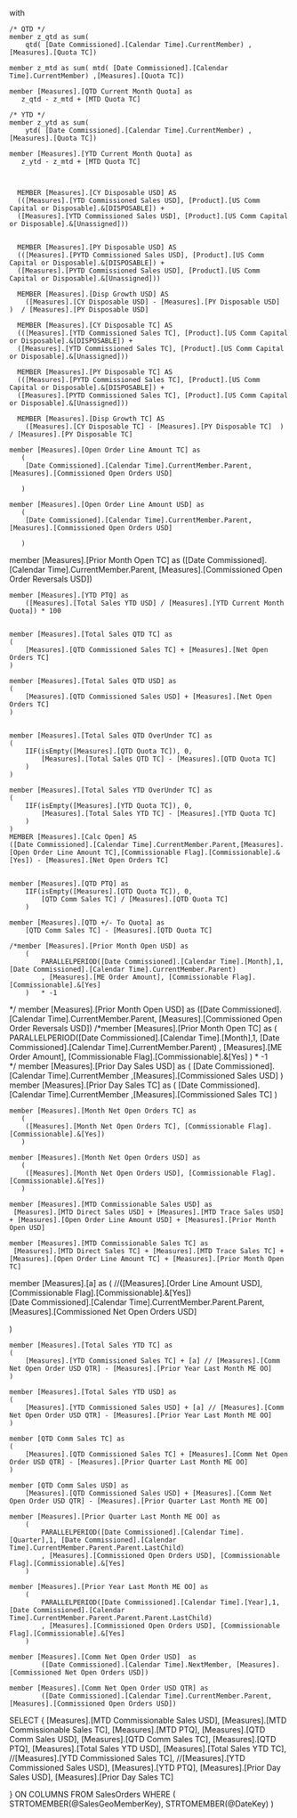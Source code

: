 ﻿with

	/* QTD */
	member z_qtd as sum(
		qtd( [Date Commissioned].[Calendar Time].CurrentMember) ,[Measures].[Quota TC]) 

	member z_mtd as sum( mtd( [Date Commissioned].[Calendar Time].CurrentMember) ,[Measures].[Quota TC]) 

	member [Measures].[QTD Current Month Quota] as 
	   z_qtd - z_mtd + [MTD Quota TC]

	/* YTD */
	member z_ytd as sum(
		ytd( [Date Commissioned].[Calendar Time].CurrentMember) ,[Measures].[Quota TC]) 

	member [Measures].[YTD Current Month Quota] as 
	   z_ytd - z_mtd + [MTD Quota TC]



      MEMBER [Measures].[CY Disposable USD] AS
      (([Measures].[YTD Commissioned Sales USD], [Product].[US Comm Capital or Disposable].&[DISPOSABLE]) +
      ([Measures].[YTD Commissioned Sales USD], [Product].[US Comm Capital or Disposable].&[Unassigned]))      
         
      
      MEMBER [Measures].[PY Disposable USD] AS
      (([Measures].[PYTD Commissioned Sales USD], [Product].[US Comm Capital or Disposable].&[DISPOSABLE]) +
      ([Measures].[PYTD Commissioned Sales USD], [Product].[US Comm Capital or Disposable].&[Unassigned]))
      
      MEMBER [Measures].[Disp Growth USD] AS
		([Measures].[CY Disposable USD] - [Measures].[PY Disposable USD]  )  / [Measures].[PY Disposable USD]  
		
      MEMBER [Measures].[CY Disposable TC] AS
      (([Measures].[YTD Commissioned Sales TC], [Product].[US Comm Capital or Disposable].&[DISPOSABLE]) +
      ([Measures].[YTD Commissioned Sales TC], [Product].[US Comm Capital or Disposable].&[Unassigned]))
      
      MEMBER [Measures].[PY Disposable TC] AS
      (([Measures].[PYTD Commissioned Sales TC], [Product].[US Comm Capital or Disposable].&[DISPOSABLE]) +
      ([Measures].[PYTD Commissioned Sales TC], [Product].[US Comm Capital or Disposable].&[Unassigned]))
      
      MEMBER [Measures].[Disp Growth TC] AS
		([Measures].[CY Disposable TC] - [Measures].[PY Disposable TC]  )  / [Measures].[PY Disposable TC]  		

	member [Measures].[Open Order Line Amount TC] as
	   ( 
		[Date Commissioned].[Calendar Time].CurrentMember.Parent, [Measures].[Commissioned Open Orders USD]
			
	   )     
		   
	member [Measures].[Open Order Line Amount USD] as
	   ( 
		[Date Commissioned].[Calendar Time].CurrentMember.Parent, [Measures].[Commissioned Open Orders USD]
			
	   )     
	   
member [Measures].[Prior Month Open TC] as
		([Date Commissioned].[Calendar Time].CurrentMember.Parent, [Measures].[Commissioned Open Order Reversals USD])		   

	
	member [Measures].[YTD PTQ] as
		([Measures].[Total Sales YTD USD] / [Measures].[YTD Current Month Quota]) * 100
	
	
	member [Measures].[Total Sales QTD TC] as
	(
		[Measures].[QTD Commissioned Sales TC] + [Measures].[Net Open Orders TC]
	)			  
   		
	member [Measures].[Total Sales QTD USD] as
	(
		[Measures].[QTD Commissioned Sales USD] + [Measures].[Net Open Orders TC]
	)			  
   		
   		
	member [Measures].[Total Sales QTD OverUnder TC] as
	(
		IIF(isEmpty([Measures].[QTD Quota TC]), 0,
			[Measures].[Total Sales QTD TC] - [Measures].[QTD Quota TC]
		)	
	)	   
	
	member [Measures].[Total Sales YTD OverUnder TC] as
	(
		IIF(isEmpty([Measures].[YTD Quota TC]), 0,
			[Measures].[Total Sales YTD TC] - [Measures].[YTD Quota TC]
		)
	)	 
	MEMBER [Measures].[Calc Open] AS
	([Date Commissioned].[Calendar Time].CurrentMember.Parent,[Measures].[Open Order Line Amount TC],[Commissionable Flag].[Commissionable].&[Yes]) - [Measures].[Net Open Orders TC]			
		

	member [Measures].[QTD PTQ] as
		IIF(isEmpty([Measures].[QTD Quota TC]), 0,
			[QTD Comm Sales TC] / [Measures].[QTD Quota TC]
		)	
		
	member [Measures].[QTD +/- To Quota] as
		[QTD Comm Sales TC] - [Measures].[QTD Quota TC]	
		
	/*member [Measures].[Prior Month Open USD] as
		(
			PARALLELPERIOD([Date Commissioned].[Calendar Time].[Month],1, [Date Commissioned].[Calendar Time].CurrentMember.Parent)
			, [Measures].[ME Order Amount], [Commissionable Flag].[Commissionable].&[Yes]
		)	* -1	
*/
member [Measures].[Prior Month Open USD] as
	([Date Commissioned].[Calendar Time].CurrentMember.Parent, [Measures].[Commissioned Open Order Reversals USD])
	/*member [Measures].[Prior Month Open TC] as
		(
			PARALLELPERIOD([Date Commissioned].[Calendar Time].[Month],1, [Date Commissioned].[Calendar Time].CurrentMember.Parent)
			, [Measures].[ME Order Amount], [Commissionable Flag].[Commissionable].&[Yes]
		)	* -1	
*/
	member [Measures].[Prior Day Sales USD] as
	   ( 
		[Date Commissioned].[Calendar Time].CurrentMember ,[Measures].[Commissioned Sales USD]
	   )	
	member [Measures].[Prior Day Sales TC] as
	   ( 
		[Date Commissioned].[Calendar Time].CurrentMember ,[Measures].[Commissioned Sales TC]
	   )	
	   
	member [Measures].[Month Net Open Orders TC] as
	   ( 
		([Measures].[Month Net Open Orders TC], [Commissionable Flag].[Commissionable].&[Yes])	
	   )  
   
	member [Measures].[Month Net Open Orders USD] as
	   ( 
		([Measures].[Month Net Open Orders USD], [Commissionable Flag].[Commissionable].&[Yes])		
	   )      

	member [Measures].[MTD Commissionable Sales USD] as
	 [Measures].[MTD Direct Sales USD] + [Measures].[MTD Trace Sales USD] + [Measures].[Open Order Line Amount USD] + [Measures].[Prior Month Open USD]
	 
	member [Measures].[MTD Commissionable Sales TC] as
	 [Measures].[MTD Direct Sales TC] + [Measures].[MTD Trace Sales TC] + [Measures].[Open Order Line Amount TC] + [Measures].[Prior Month Open TC] 	
	
member [Measures].[a] as
   ( 
	//([Measures].[Order Line Amount USD], [Commissionable Flag].[Commissionable].&[Yes]) 	
	[Date Commissioned].[Calendar Time].CurrentMember.Parent.Parent,[Measures].[Commissioned Net Open Orders USD]
		
   )   

		
	member [Measures].[Total Sales YTD TC] as
	(
		[Measures].[YTD Commissioned Sales TC] + [a] // [Measures].[Comm Net Open Order USD QTR] - [Measures].[Prior Year Last Month ME OO]
	)	 	 
	
	member [Measures].[Total Sales YTD USD] as
	(
		[Measures].[YTD Commissioned Sales USD] + [a] // [Measures].[Comm Net Open Order USD QTR] - [Measures].[Prior Year Last Month ME OO]
	)	
	
	member [QTD Comm Sales TC] as
	(
		[Measures].[QTD Commissioned Sales TC] + [Measures].[Comm Net Open Order USD QTR] - [Measures].[Prior Quarter Last Month ME OO]
	)			
			
	member [QTD Comm Sales USD] as
		[Measures].[QTD Commissioned Sales USD] + [Measures].[Comm Net Open Order USD QTR] - [Measures].[Prior Quarter Last Month ME OO]	
	
	member [Measures].[Prior Quarter Last Month ME OO] as
		(
			PARALLELPERIOD([Date Commissioned].[Calendar Time].[Quarter],1, [Date Commissioned].[Calendar Time].CurrentMember.Parent.Parent.LastChild)
			, [Measures].[Commissioned Open Orders USD], [Commissionable Flag].[Commissionable].&[Yes]
		)	
		
	member [Measures].[Prior Year Last Month ME OO] as
		(
			PARALLELPERIOD([Date Commissioned].[Calendar Time].[Year],1, [Date Commissioned].[Calendar Time].CurrentMember.Parent.Parent.Parent.LastChild)
			, [Measures].[Commissioned Open Orders USD], [Commissionable Flag].[Commissionable].&[Yes]
		)			
						
	member [Measures].[Comm Net Open Order USD]  as
            ([Date Commissioned].[Calendar Time].NextMember, [Measures].[Commissioned Net Open Orders USD])  	
            
    member [Measures].[Comm Net Open Order USD QTR] as
            ([Date Commissioned].[Calendar Time].CurrentMember.Parent, [Measures].[Commissioned Open Orders USD])       			
					
		

SELECT {
	[Measures].[MTD Commissionable Sales USD],
	[Measures].[MTD Commissionable Sales TC],
	[Measures].[MTD PTQ],
	[Measures].[QTD Comm Sales USD],
	[Measures].[QTD Comm Sales TC],
	[Measures].[QTD PTQ],
	[Measures].[Total Sales YTD USD],
	[Measures].[Total Sales YTD TC],			
	//[Measures].[YTD Commissioned Sales TC],
	//[Measures].[YTD Commissioned Sales USD],
	[Measures].[YTD PTQ],
	[Measures].[Prior Day Sales USD],
	[Measures].[Prior Day Sales TC]
	
} ON COLUMNS
FROM SalesOrders
WHERE 
(
STRTOMEMBER(@SalesGeoMemberKey),
STRTOMEMBER(@DateKey)
)








